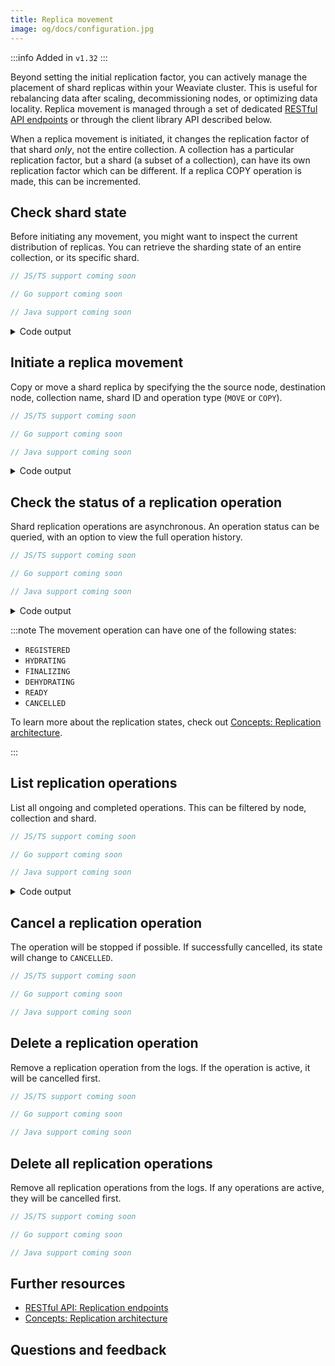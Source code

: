 ```yaml
---
title: Replica movement
image: og/docs/configuration.jpg
---
```


:::info Added in `v1.32`
:::

Beyond setting the initial replication factor, you can actively manage the placement of shard replicas within your Weaviate cluster. This is useful for rebalancing data after scaling, decommissioning nodes, or optimizing data locality. Replica movement is managed through a set of dedicated [RESTful API endpoints](/docs/weaviate/api/rest.md) or through the client library API described below.

When a replica movement is initiated, it changes the replication factor of that shard *only*, not the entire collection. A collection has a particular replication factor, but a shard (a subset of a collection), can have its own replication factor which can be different. If a replica COPY operation is made, this can be incremented.

## Check shard state

Before initiating any movement, you might want to inspect the current distribution of replicas. You can retrieve the sharding state of an entire collection, or its specific shard.


<Tabs className="code" groupId="languages">
  <TabItem value="py" label="Python">
    <FilteredTextBlock
      text={PyCode}
      startMarker="# START CheckShardingState"
      endMarker="# END CheckShardingState"
      language="py"
    />
  </TabItem>
  <TabItem value="ts" label="JavaScript/TypeScript">

```typescript
// JS/TS support coming soon
```

</TabItem>
<TabItem value="go" label="Go">

```go
// Go support coming soon
```

</TabItem>
<TabItem value="java" label="Java">

```java
// Java support coming soon
```

</TabItem>
</Tabs>

<details>
  <summary>Code output</summary>

```
Shards in 'MyReplicatedDocCollection': ['0QK7V2bbAHQ2', 'arxzWNklLIU7', 'w5OcBGbNvRt4']
Nodes for shard '0QK7V2bbAHQ2': ['node3', 'node1']
Nodes for shard 'arxzWNklLIU7': ['node1', 'node2']
Nodes for shard 'w5OcBGbNvRt4': ['node2', 'node3']
```

</details>

## Initiate a replica movement

Copy or move a shard replica by specifying the the source node, destination node, collection name, shard ID and operation type (`MOVE` or `COPY`).

<Tabs className="code" groupId="languages">
<TabItem value="py" label="Python">
<FilteredTextBlock
text={PyCode}
startMarker="# START ReplicateShard"
endMarker="# END ReplicateShard"
language="py"
/>
</TabItem>
<TabItem value="ts" label="JavaScript/TypeScript">

```typescript
// JS/TS support coming soon
```

</TabItem>
<TabItem value="go" label="Go">

```go
// Go support coming soon
```

</TabItem>
<TabItem value="java" label="Java">

```java
// Java support coming soon
```

</TabItem>
</Tabs>

<details>
  <summary>Code output</summary>

```
Replication initiated, ID: 32536c0e-09e1-4ea1-a2c5-e85af10a9d58
```

</details>

## Check the status of a replication operation

Shard replication operations are asynchronous. An operation status can be queried, with an option to view the full operation history.

<Tabs className="code" groupId="languages">
<TabItem value="py" label="Python">
<FilteredTextBlock
text={PyCode}
startMarker="# START CheckOperationStatus"
endMarker="# END CheckOperationStatus"
language="py"
/>
</TabItem>
<TabItem value="ts" label="JavaScript/TypeScript">

```typescript
// JS/TS support coming soon
```

</TabItem>
<TabItem value="go" label="Go">

```go
// Go support coming soon
```

</TabItem>
<TabItem value="java" label="Java">

```java
// Java support coming soon
```

</TabItem>
</Tabs>

<details>
  <summary>Code output</summary>

```
Status for f771aae1-f3c4-4fac-bae6-90597e8c70bd: ReplicateOperationStatus(state=<ReplicateOperationState.FINALIZING: 'FINALIZING'>, errors=[])
History for f771aae1-f3c4-4fac-bae6-90597e8c70bd: [ReplicateOperationStatus(state=<ReplicateOperationState.REGISTERED: 'REGISTERED'>, errors=[]), ReplicateOperationStatus(state=<ReplicateOperationState.HYDRATING: 'HYDRATING'>, errors=[])]
```

</details>

:::note
The movement operation can have one of the following states:

- `REGISTERED`
- `HYDRATING`
- `FINALIZING`
- `DEHYDRATING`
- `READY`
- `CANCELLED`

To learn more about the replication states, check out [Concepts: Replication architecture](/docs/weaviate/concepts/replication-architecture/consistency.md#replica-movement).

:::

## List replication operations

List all ongoing and completed operations. This can be filtered by node, collection and shard.

<Tabs className="code" groupId="languages">
<TabItem value="py" label="Python">
<FilteredTextBlock
text={PyCode}
startMarker="# START ListReplicationOperations"
endMarker="# END ListReplicationOperations"
language="py"
/>
</TabItem>
<TabItem value="ts" label="JavaScript/TypeScript">

```typescript
// JS/TS support coming soon
```

</TabItem>
<TabItem value="go" label="Go">

```go
// Go support coming soon
```

</TabItem>
<TabItem value="java" label="Java">

```java
// Java support coming soon
```

</TabItem>
</Tabs>

<details>
  <summary>Code output</summary>

```
Total replication operations: 1
Filtered operations for collection 'MyReplicatedDocCollection' on 'node3': 1
```

</details>

## Cancel a replication operation

The operation will be stopped if possible. If successfully cancelled, its state will change to `CANCELLED`.

<Tabs className="code" groupId="languages">
<TabItem value="py" label="Python">
<FilteredTextBlock
text={PyCode}
startMarker="# START CancelOperation"
endMarker="# END CancelOperation"
language="py"
/>
</TabItem>
<TabItem value="ts" label="JavaScript/TypeScript">

```typescript
// JS/TS support coming soon
```

</TabItem>
<TabItem value="go" label="Go">

```go
// Go support coming soon
```

</TabItem>
<TabItem value="java" label="Java">

```java
// Java support coming soon
```

</TabItem>
</Tabs>

## Delete a replication operation

Remove a replication operation from the logs. If the operation is active, it will be cancelled first.

<Tabs className="code" groupId="languages">
<TabItem value="py" label="Python">
<FilteredTextBlock
text={PyCode}
startMarker="# START DeleteOperationRecord"
endMarker="# END DeleteOperationRecord"
language="py"
/>
</TabItem>
<TabItem value="ts" label="JavaScript/TypeScript">

```typescript
// JS/TS support coming soon
```

</TabItem>
<TabItem value="go" label="Go">

```go
// Go support coming soon
```

</TabItem>
<TabItem value="java" label="Java">

```java
// Java support coming soon
```

</TabItem>
</Tabs>

## Delete all replication operations

Remove all replication operations from the logs. If any operations are active, they will be cancelled first.

<Tabs className="code" groupId="languages">
<TabItem value="py" label="Python">
<FilteredTextBlock
text={PyCode}
startMarker="# START DeleteAllOperationRecords"
endMarker="# END DeleteAllOperationRecords"
language="py"
/>
</TabItem>
<TabItem value="ts" label="JavaScript/TypeScript">

```typescript
// JS/TS support coming soon
```

</TabItem>
<TabItem value="go" label="Go">

```go
// Go support coming soon
```

</TabItem>
<TabItem value="java" label="Java">

```java
// Java support coming soon
```

</TabItem>
</Tabs>

## Further resources

- [RESTful API: Replication endpoints](/docs/weaviate/api/rest.md)
- [Concepts: Replication architecture](/docs/weaviate/concepts/replication-architecture/consistency.md#replica-movement)

## Questions and feedback


<DocsFeedback />
